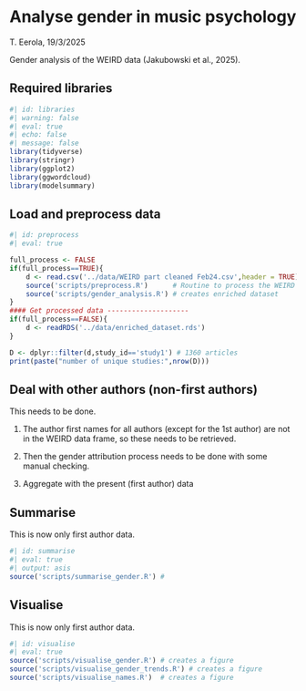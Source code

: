 # Analyse gender in music psychology

T. Eerola, 19/3/2025

Gender analysis of the WEIRD data (Jakubowski et al., 2025).

## Required libraries

```r
#| id: libraries
#| warning: false
#| eval: true
#| echo: false
#| message: false
library(tidyverse)
library(stringr)
library(ggplot2)
library(ggwordcloud)
library(modelsummary)
```


## Load and preprocess data

```r
#| id: preprocess
#| eval: true

full_process <- FALSE
if(full_process==TRUE){
    d <- read.csv('../data/WEIRD part cleaned Feb24.csv',header = TRUE)
    source('scripts/preprocess.R')      # Routine to process the WEIRD dataset
    source('scripts/gender_analysis.R') # creates enriched dataset
}
#### Get processed data --------------------
if(full_process==FALSE){
    d <- readRDS('../data/enriched_dataset.rds')
}

D <- dplyr::filter(d,study_id=='study1') # 1360 articles
print(paste("number of unique studies:",nrow(D)))
```

## Deal with other authors (non-first authors)

This needs to be done. 

1. The author first names for all authors (except for the 1st author) are not in the WEIRD data frame, so these needs to be retrieved.   

2. Then the gender attribution process needs to be done with some manual checking.

3. Aggregate with the present (first author) data 

## Summarise

This is now only first author data.

```r
#| id: summarise
#| eval: true
#| output: asis
source('scripts/summarise_gender.R') #
```

## Visualise

This is now only first author data.

```r
#| id: visualise
#| eval: true
source('scripts/visualise_gender.R') # creates a figure
source('scripts/visualise_gender_trends.R') # creates a figure
source('scripts/visualise_names.R')  # creates a figure
```
